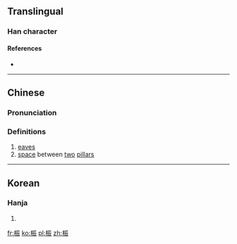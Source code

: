 ==Translingual==

===Han character===
{{Han char|rn=75|rad=木|as=07|sn=11|four=41932|canj=DMMV|ids=⿰木辰}}

====References====
* {{Han ref|kx=0526.240|dkj=14799|dj=0915.170|hdz=21212.010|uh=686D|ud=26733|bh=D5B4|bd=54708}}

----

==Chinese==
{{zh-forms}}

===Pronunciation===
{{zh-pron
|m=zhēn
|c=san4
|mc=y
|oc=y
|ma=
|cat=n
}}

===Definitions===
# [[eave]]s
# [[space]] between [[two]] [[pillar]]s

----

==Korean==

===Hanja===
{{ko-hanja|hangeul=[[진]]|eumhun=|rv=jin|mr=chin|y=cin}}

# {{defn|lang=ko|sort=木07}}

[[fr:桭]]
[[ko:桭]]
[[pl:桭]]
[[zh:桭]]